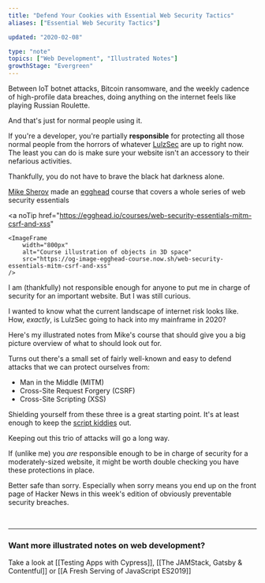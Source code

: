 ```yaml
---
title: "Defend Your Cookies with Essential Web Security Tactics"
aliases: ["Essential Web Security Tactics"]

updated: "2020-02-08"

type: "note"
topics: ["Web Development", "Illustrated Notes"]
growthStage: "Evergreen"
---
```


<IntroParagraph>

Between IoT botnet attacks, Bitcoin ransomware, and the weekly cadence of high-profile data breaches, doing anything on the internet feels like playing Russian Roulette.

</IntroParagraph>

And that's just for normal people using it.

If you're a developer, you're partially **responsible** for protecting all those normal people from the horrors of whatever [LulzSec](https://en.wikipedia.org/wiki/LulzSec) are up to right now. The least you can do is make sure your website isn't an accessory to their nefarious activities.

Thankfully, you do not have to brave the black hat darkness alone.

[Mike Sherov](https://twitter.com/mikesherov) made an [egghead](https://egghead.io/courses/web-security-essentials-mitm-csrf-and-xss) course that covers a whole series of web security essentials

<a
    noTip
    href="https://egghead.io/courses/web-security-essentials-mitm-csrf-and-xss"
>
    <ImageFrame
        width="800px"
        alt="Course illustration of objects in 3D space"
        src="https://og-image-egghead-course.now.sh/web-security-essentials-mitm-csrf-and-xss"
    />
</a>

I am (thankfully) not responsible enough for anyone to put me in charge of security for an important website. But I was still curious.

I wanted to know what the current landscape of internet risk looks like. How, _exactly_, is LulzSec going to hack into my mainframe in 2020?

Here's my illustrated notes from Mike's course that should give you a big picture overview of what to should look out for.

<BasicImage
    alt="Web security essentials - Let's look at three common attacks"
    src="https://res.cloudinary.com/dg3gyk0gu/image/upload/c_scale,w_780/v1592262535/maggieappleton.com/egghead-course-notes/websecurity/web-security-1.png"
/>

Turns out there's a small set of fairly well-known and easy to defend attacks that we can protect ourselves from:

-   Man in the Middle (MITM)
-   Cross-Site Request Forgery (CSRF)
-   Cross-Site Scripting (XSS)

Shielding yourself from these three is a great starting point. It's at least enough to keep the [script kiddies](https://en.wikipedia.org/wiki/Script_kiddie) out.

<BasicImage
    alt="First, man in the middle is a piece of software that intercepts data between a client and a server"
    src="https://res.cloudinary.com/dg3gyk0gu/image/upload/c_scale,w_900/v1592262537/maggieappleton.com/egghead-course-notes/websecurity/web-security-2.png"
/>

<BasicImage
    alt="If this connection is over HTTP all your data packets are readable cleartext. Anyone on the network can use a packet sniffer to see your data. Instead we use HTTPS to encrypt packets."
    src="https://res.cloudinary.com/dg3gyk0gu/image/upload/c_scale,w_900/v1592262538/maggieappleton.com/egghead-course-notes/websecurity/web-security-6.png"
/>

<BasicImage
    alt="How to protect yourself. Use HSTS headers. Require HTTPS everywhere. Redirect HTTP to HTTPS"
    src="https://res.cloudinary.com/dg3gyk0gu/image/upload/c_scale,w_900/v1592262533/maggieappleton.com/egghead-course-notes/websecurity/web-security-7.png"
/>

<BasicImage
    alt="Cross-site request forgery is an attack that tricks the user into visiting a malicious site while they're already logged into a trusted site"
    src="https://res.cloudinary.com/dg3gyk0gu/image/upload/c_scale,w_900/v1592262538/maggieappleton.com/egghead-course-notes/websecurity/web-security-3.png"
/>

<BasicImage
    alt="This is possible because browsers send cookies between sites by default. How to protect yourself. Cookies come with a 'sameSite' property that prevents them from being passed between sites. Set it to 'lax' or 'strict'"
    src="https://res.cloudinary.com/dg3gyk0gu/image/upload/c_scale,w_900/v1592262536/maggieappleton.com/egghead-course-notes/websecurity/web-security-4.png"
/>

<BasicImage
    alt="Cross-site scripting is an attack that injects malicious code into a trusted site. This can happen is the site allows user input to appear on the page without validating or encoding it. Protect yourself with a content security policy which manages which types of resources are allowed to load and where"
    src="https://res.cloudinary.com/dg3gyk0gu/image/upload/c_scale,w_900/v1592262536/maggieappleton.com/egghead-course-notes/websecurity/web-security-5.png"
/>

Keeping out this trio of attacks will go a long way.

If (unlike me) you _are_ responsible enough to be in charge of security for a moderately-sized website, it might be worth double checking you have these protections in place.

Better safe than sorry. Especially when sorry means you end up on the front page of Hacker News in this week's edition of obviously preventable security breaches.

<br />

<BasicImage
    alt="The fully illustrated notes on web security essentials"
    src="https://res.cloudinary.com/dg3gyk0gu/image/upload/c_scale,w_900/v1592262538/maggieappleton.com/egghead-course-notes/websecurity/web-security-final--small.png"
/>

---

### Want more illustrated notes on web development?

Take a look at [[Testing Apps with Cypress]], [[The JAMStack, Gatsby & Contentful]] or [[A Fresh Serving of JavaScript ES2019]]
